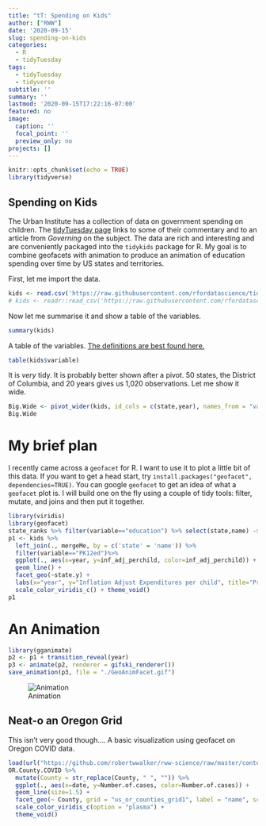 ```yaml
---
title: "tT: Spending on Kids"
author: ["RWW"]
date: '2020-09-15'
slug: spending-on-kids
categories:
  - R
  - tidyTuesday
tags:
  - tidyTuesday
  - tidyverse
subtitle: ''
summary: ''
lastmod: '2020-09-15T17:22:16-07:00'
featured: no
image:
  caption: ''
  focal_point: ''
  preview_only: no
projects: []
---
```



```r
knitr::opts_chunk$set(echo = TRUE)
library(tidyverse)
```

## Spending on Kids

The Urban Institute has a collection of data on government spending on children.  The [tidyTuesday page](https://github.com/rfordatascience/tidytuesday/blob/master/data/2020/2020-09-15/readme.md) links to some of their commentary and to an article from *Governing* on the subject.  The data are rich and interesting and are conveniently packaged into the `tidykids` package for R.  My goal is to combine geofacets with animation to produce an animation of education spending over time by US states and territories.   

First, let me import the data.

```r
kids <- read.csv('https://raw.githubusercontent.com/rfordatascience/tidytuesday/master/data/2020/2020-09-15/kids.csv')
# kids <- readr::read_csv('https://raw.githubusercontent.com/rfordatascience/tidytuesday/master/data/2020/2020-09-15/kids.csv')
```

Now let me summarise it and show a table of the variables.

```r
summary(kids)
```

A table of the variables.  [The definitions are best found here.](https://jrosen48.github.io/tidykids/articles/tidykids-codebook.html)

```r
table(kids$variable)
```

It is *very* tidy.  It is probably better shown after a pivot.  50 states, the District of Columbia, and 20 years gives us 1,020 observations.  Let me show it wide. 

```r
Big.Wide <- pivot_wider(kids, id_cols = c(state,year), names_from = "variable", values_from = c("raw","inf_adj","inf_adj_perchild"))
Big.Wide
```


# My brief plan

I recently came across a `geofacet` for R.  I want to use it to plot a little bit of this data.  If you want to get a head start, try `install.packages("geofacet", dependencies=TRUE)`.  You can google `geofacet` to get an idea of what a `geofacet` plot is.  I will build one on the fly using a couple of tidy tools: filter, mutate, and joins and then put it together.

```r
library(viridis)
library(geofacet)
state_ranks %>% filter(variable=="education") %>% select(state,name) -> mergeMe
p1 <- kids %>% 
  left_join(., mergeMe, by = c('state' = 'name')) %>% 
  filter(variable=="PK12ed")%>% 
  ggplot(., aes(x=year, y=inf_adj_perchild, color=inf_adj_perchild)) + 
  geom_line() + 
  facet_geo(~state.y) + 
  labs(x="year", y="Inflation Adjust Expenditures per child", title="Pre-K Through 12 Education Spending", color="Spend per child", caption="Data from #tidyTuesday: @PieRatio") + 
  scale_color_viridis_c() + theme_void()
p1
```

# An Animation

```r
library(gganimate)
p2 <- p1 + transition_reveal(year)
p3 <- animate(p2, renderer = gifski_renderer())
save_animation(p3, file = "./GeoAnimFacet.gif")
```
![Animation](./GeoAnimFacet.gif)

## Neat-o an Oregon Grid

This isn't very good though....  A basic visualization using geofacet on Oregon COVID data.

```r
load(url("https://github.com/robertwwalker/rww-science/raw/master/content/R/COVID/data/OregonCOVID2020-09-15.RData"))
OR.County.COVID %>% 
  mutate(County = str_replace(County, " ", "")) %>% 
  ggplot(., aes(x=date, y=Number.of.cases, color=Number.of.cases)) + 
  geom_line(size=1.5) + 
  facet_geo(~ County, grid = "us_or_counties_grid1", label = "name", scales = "free_y") +
  scale_color_viridis_c(option = "plasma") +
  theme_void()
```

